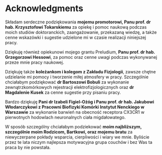 # Acknowledgments {- .unlisted .unnumbered}

Składam serdeczne podziękowania **mojemu promotorowi, Panu prof. dr hab. Krzysztofowi Tokarskiemu**
za opiekę i pomoc naukową podczas moich studiów doktoranckich, 
zaangażowanie, przekazaną wiedzę, a także cenne wskazówki i sugestie
udzielone mi w czasie realizacji niniejszej pracy.

Dziękuję również opiekunowi mojego grantu Preludium, **Panu prof. dr hab. Grzegorzowi Hessowi**,
za pomoc oraz cenne uwagi podczas wykonywanej przeze mnie pracy naukowej.

Dziękuję także **koleżankom i kolegom z Zakładu Fizjologii**, 
zawsze chętne udzielanie mi pomocy i tworzenie miłej atmosfery w pracy.
Szczególnie chciałabym podziękować **dr Bartoszowi Bobuli** za wykonanie zewnątrzkomórkowych rejestracji elektrofizjologicznych oraz **dr Magdalenie Kusek** za cenne sugestie przy pisaniu pracy.

Bardzo dziękuję **Pani dr Izabeli Figiel-Ożóg i Panu prof. dr hab. Jakubowi Włodarczykowi z Pracowni Biofizyki Komórki Instytut Nenckiego w Warszawie** za wykonanie barwień na obecność receptora CX3CR1 w pierwotnych hodowlach neuronalnych ciała migdałowatego. 


W sposób szczególny chciałabym podziekować **moim najbliższym, szczególnie moim Rodzicom, Bartkowi, oraz mojemu bratu** za niewyczerpane pokłady wsparcia, cierpliwości i wiary we mnie.
Byliście przez te lata niczym najlepsza motywacyjna grupa couchów i bez Was ta praca by nie powstała.

\newpage